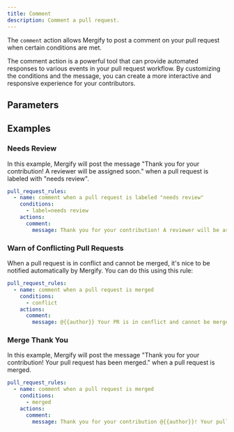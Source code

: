 ```yaml
---
title: Comment
description: Comment a pull request.
---
```



The `comment` action allows Mergify to post a comment on your pull request when
certain conditions are met.

The comment action is a powerful tool that can provide automated responses to
various events in your pull request workflow. By customizing the conditions and
the message, you can create a more interactive and responsive experience for
your contributors.

## Parameters

<ActionOptionsTable action='comment'/>

## Examples

### Needs Review

In this example, Mergify will post the message "Thank you for your
contribution! A reviewer will be assigned soon." when a pull request is labeled
with "needs review".

```yaml
pull_request_rules:
  - name: comment when a pull request is labeled "needs review"
    conditions:
      - label=needs review
    actions:
      comment:
        message: Thank you for your contribution! A reviewer will be assigned soon.
```

### Warn of Conflicting Pull Requests

When a pull request is in conflict and cannot be merged, it's nice to be
notified automatically by Mergify. You can do this using this rule:

```yaml
pull_request_rules:
  - name: comment when a pull request is merged
    conditions:
      - conflict
    actions:
      comment:
        message: @{{author}} Your PR is in conflict and cannot be merged.
```

### Merge Thank You

In this example, Mergify will post the message "Thank you for your
contribution! Your pull request has been merged." when a pull request is
merged.

```yaml
pull_request_rules:
  - name: comment when a pull request is merged
    conditions:
      - merged
    actions:
      comment:
        message: Thank you for your contribution @{{author}}! Your pull request has been merged.
```

